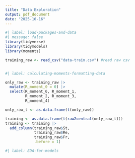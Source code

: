 ```yaml
---
title: "Data Exploration"
output: pdf_document
date: "2025-10-16"
---
```


```r
#| label: load-packages-and-data
#| message: false 
library(tidyverse)
library(tidymodels)
library(moments)

training_raw <- read_csv("data-train.csv") #read raw csv



```


```r
#| label: calculating-moments-formatting-data

only_raw <- training_raw |>
  mutate(R_moment_0 = 0) |>
  select(R_moment_0, R_moment_1,
         R_moment_2, R_moment_3,
         R_moment_4)

only_raw_t <- as.data.frame(t(only_raw))

training <- as.data.frame(t(raw2central(only_raw_t))) 
training <- training |>
  add_column(training_raw$St,
             training_raw$Re,
             training_raw$Fr,
             .before = 1)
```

```r
#| label: EDA-for-models


```

